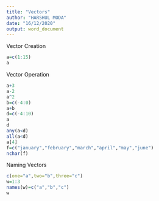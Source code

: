 ---
title: "Vectors"
author: "HARSHUL MODA"
date: "16/12/2020"
output: word_document
---

Vector Creation
```{r}
a=c(1:15)
a
```
Vector Operation
```{r}
a+3
a-2
a^2
b=c(-4:0)
a+b
d=c(-4:10)
a
d
any(a<d)
all(a<d)
a[4]
f=c("january","february","march","april","may","june")
nchar(f)
```
Naming Vectors
```{r}
c(one="a",two="b",three="c")
w=1:3
names(w)=c("a","b","c")
w
```